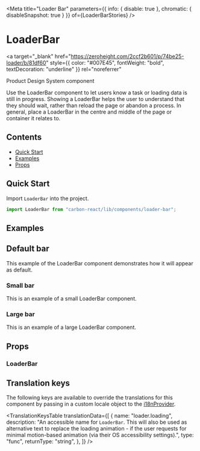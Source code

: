 

<Meta
  title="Loader Bar"
  parameters={{ info: { disable: true }, chromatic: { disableSnapshot: true } }}
  of={LoaderBarStories}
/>

# LoaderBar

<a
  target="_blank"
  href="https://zeroheight.com/2ccf2b601/p/74be25-loader/b/81df60"
  style={{ color: "#007E45", fontWeight: "bold", textDecoration: "underline" }}
  rel="noreferrer"
>
  Product Design System component
</a>

Use the LoaderBar component to let users know a task or loading data is still in progress.
Showing a LoaderBar helps the user to understand that they should wait, rather than reload the page or abandon a process.
In general, place a LoaderBar in the centre and middle of the page or container it relates to.

## Contents

- [Quick Start](#quick-start)
- [Examples](#examples)
- [Props](#props)

## Quick Start

Import `LoaderBar` into the project.

```javascript
import LoaderBar from "carbon-react/lib/components/loader-bar";
```

## Examples

## Default bar

This example of the LoaderBar component demonstrates how it will appear as default.

<Canvas of={LoaderBarStories.DefaultStory} />

### Small bar

This is an example of a small LoaderBar component.

<Canvas of={LoaderBarStories.SmallStoryLoaderbar} />

### Large bar

This is an example of a large LoaderBar component.

<Canvas of={LoaderBarStories.LargeStoryLoaderbar} />

## Props

### LoaderBar

<ArgTypes of={LoaderBarStories} />

## Translation keys

The following keys are available to override the translations for this component by passing in a custom locale object
to the [i18nProvider](https://carbon.sage.com/?path=/story/documentation-i18n--page).

<TranslationKeysTable
  translationData={[
    {
      name: "loader.loading",
      description:
        "An accessible name for `LoaderBar`. This will also be used as alternative text to replace the loading animation - if the user requests for minimal motion-based animation (via their OS accessibility settings).",
      type: "func",
      returnType: "string",
    },
  ]}
/>
